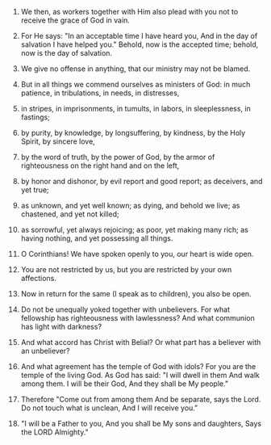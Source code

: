 
1. We then, as workers together with Him also plead with you not to receive the grace of God in vain.

2. For He says: "In an acceptable time I have heard you, And in the day of salvation I have helped you." Behold, now is the accepted time; behold, now is the day of salvation.

3. We give no offense in anything, that our ministry may not be blamed.

4. But in all things we commend ourselves as ministers of God: in much patience, in tribulations, in needs, in distresses,

5. in stripes, in imprisonments, in tumults, in labors, in sleeplessness, in fastings;

6. by purity, by knowledge, by longsuffering, by kindness, by the Holy Spirit, by sincere love,

7. by the word of truth, by the power of God, by the armor of righteousness on the right hand and on the left,

8. by honor and dishonor, by evil report and good report; as deceivers, and yet true;

9. as unknown, and yet well known; as dying, and behold we live; as chastened, and yet not killed;

10. as sorrowful, yet always rejoicing; as poor, yet making many rich; as having nothing, and yet possessing all things.

11. O Corinthians! We have spoken openly to you, our heart is wide open.

12. You are not restricted by us, but you are restricted by your own affections.

13. Now in return for the same (I speak as to children), you also be open.

14. Do not be unequally yoked together with unbelievers. For what fellowship has righteousness with lawlessness? And what communion has light with darkness?

15. And what accord has Christ with Belial? Or what part has a believer with an unbeliever?

16. And what agreement has the temple of God with idols? For you are the temple of the living God. As God has said: "I will dwell in them And walk among them. I will be their God, And they shall be My people."

17. Therefore "Come out from among them And be separate, says the Lord. Do not touch what is unclean, And I will receive you."

18. "I will be a Father to you, And you shall be My sons and daughters, Says the LORD Almighty."


